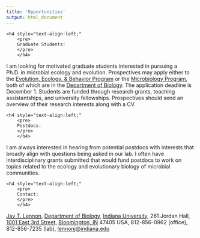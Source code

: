 ```yaml
---
title: 'Opportunities'
output: html_document
---
```



<?php require 'top.php' ?>
<link rel="shortcut icon" href="favicon.ico" type="image/x-icon"/>



<div id="left-side">

<?php require 'slideShow.php' ?>


</div>

<div id="right-side">
<div>
	<h4 style="text-align:left;"
    	<pre> 
        Graduate Students: 
        </pre>
        </h4>
</div>
<p>
I am looking for motivated graduate students interested in pursuing a Ph.D. in microbial ecology and evolution. Prospectives may apply either to the <a href= "http://www.bio.indiana.edu/graduate/eeb/"> Evolution, Ecology, & Behavior Program</a>  or the <a href="http://www.bio.indiana.edu/graduate/micro/"> Microbiology Program</a>, both of which are in the <a href="http://www.bio.indiana.edu/">  Department of Biology</a>. The application deadline is December 1. Students are funded through research grants, teaching assistantships, and university fellowships. Prospectives should send an overview of their research interests along with a CV.
</p>


<div>
	<h4 style="text-align:left;"
    	<pre> 
        Postdocs: 
        </pre>
        </h4>
</div>
<p>
I am always interested in hearing from potential postdocs with interests that broadly align with questions being asked in our lab.  I often have interdisciplinary grants submitted that would fund postdocs to work on topics related to the ecology and evolutionary biology of microbial communities. </p>

<div>
	<h4 style="text-align:left;"
    	<pre> 
        Contact: 
        </pre>
        </h4>
</div>
<p>
<a href="https://www.indiana.edu/~microbes/people.php/cfm#Lennon"> Jay T. Lennon</a>, <a href="http://www.bio.indiana.edu/">  Department of Biology</a>, <a href="http://www.iub.edu/">Indiana University</a>, 261 Jordan Hall, <a href="https://www.google.com/maps/place/Indiana+University/@39.169135,-86.514905,17z/data=!3m1!4b1!4m2!3m1!1s0x886c66c26789ad33:0x3499a08bb315d436">1001 East 3rd Street</a>, <a href="http://bloomington.in.gov/">Bloomington, IN</a> 47405 USA, 812-856-0962 (office), 812-856-7235 (lab), <a href="mailto:lennonj@indiana.edu">lennonj@indiana.edu</a>
</p>

</div>

<div style="clear: both;"></div>


<?php require 'bottom.php' ?>

